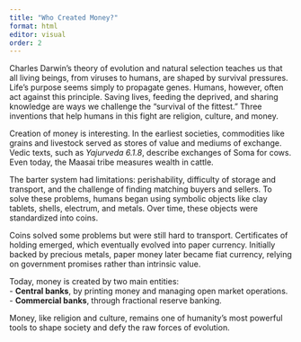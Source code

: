 ```yaml
---
title: "Who Created Money?"
format: html
editor: visual
order: 2
---
```


Charles Darwin’s theory of evolution and natural selection teaches us that all living beings, from viruses to humans, are shaped by survival pressures. Life’s purpose seems simply to propagate genes. Humans, however, often act against this principle. Saving lives, feeding the deprived, and sharing knowledge are ways we challenge the “survival of the fittest.” Three inventions that help humans in this fight are religion, culture, and money.

Creation of money is interesting. In the earliest societies, commodities like grains and livestock served as stores of value and mediums of exchange. Vedic texts, such as *Yajurveda 6.1.8*, describe exchanges of Soma for cows. Even today, the Maasai tribe measures wealth in cattle.

The barter system had limitations: perishability, difficulty of storage and transport, and the challenge of finding matching buyers and sellers. To solve these problems, humans began using symbolic objects like clay tablets, shells, electrum, and metals. Over time, these objects were standardized into coins.

Coins solved some problems but were still hard to transport. Certificates of holding emerged, which eventually evolved into paper currency. Initially backed by precious metals, paper money later became fiat currency, relying on government promises rather than intrinsic value.

Today, money is created by two main entities:\
- **Central banks**, by printing money and managing open market operations.\
- **Commercial banks**, through fractional reserve banking.

Money, like religion and culture, remains one of humanity’s most powerful tools to shape society and defy the raw forces of evolution.
